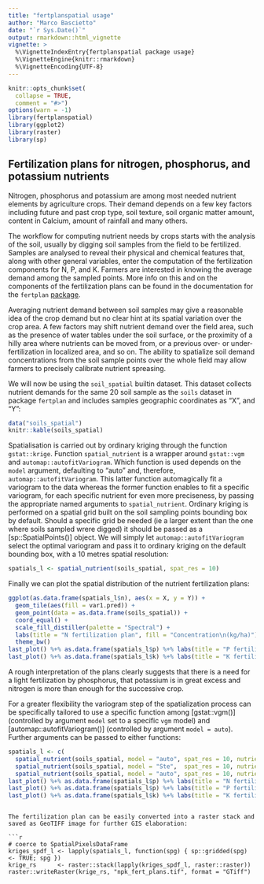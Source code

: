 ```yaml
---
title: "fertplanspatial usage"
author: "Marco Bascietto"
date: "`r Sys.Date()`"
output: rmarkdown::html_vignette
vignette: >
  %\VignetteIndexEntry{fertplanspatial package usage}
  %\VignetteEngine{knitr::rmarkdown}
  %\VignetteEncoding{UTF-8}
---
```


```r
knitr::opts_chunk$set(
  collapse = TRUE,
  comment = "#>")
options(warn = -1)
library(fertplanspatial)
library(ggplot2)
library(raster)
library(sp)
```


## Fertilization plans for nitrogen, phosphorus, and potassium nutrients

Nitrogen, phosphorus and potassium are among most needed nutrient elements by agriculture crops. Their demand depends on a few key factors including future and past crop type, soil texture, soil organic matter amount, content in Calcium, amount of rainfall and many others.

The workflow for computing nutrient needs by crops starts with the analysis of the soil, usually by digging soil samples from the field to be fertilized. Samples are analysed to reveal their physical and chemical features that, along with other general variables, enter the computation of the fertilization components for N, P, and K. Farmers are interested in knowing the average demand among the sampled points. More info on this and on the components of the fertilization plans can be found in the documentation for the `fertplan` [package](https://github.com/mbask/fertplan).

Averaging nutrient demand between soil samples may give a reasonable idea of the crop demand but no clear hint at its spatial variation over the crop area. A few factors may shift nutrient demand over the field area, such as the presence of water tables under the soil surface, or the proximity of a hilly area where nutrients can be moved from, or a previous over- or under-fertilization in localized area, and so on. The ability to spatialize soil demand concentrations from the soil sample points over the whole field may allow farmers to precisely calibrate nutrient spreasing.


We will now be using the `soil_spatial` builtin dataset. This dataset collects nutrient demands for the same 20 soil sample as the `soils` dataset in package `fertplan` and includes samples geographic coordinates as "X", and "Y":

```r
data("soils_spatial")
knitr::kable(soils_spatial)
```

Spatialisation is carried out by ordinary kriging through the function `gstat::krige`. Function `spatial_nutrient` is a wrapper around `gstat::vgm` and `automap::autofitVariogram`. Which function is used depends on the `model` argument, defaulting to "auto" and, therefore, `automap::autofitVariogram`. This latter function automagically fit a variogram to the data whereas the former function enables to fit a specific variogram, for each specific nutrient for even more preciseness, by passing the appropriate named arguments to `spatial_nutrient`.
Ordinary kriging is performed on a spatial grid built on the soil sampling points bounding box by default. Should a specific grid be needed (ie a larger extent than the one where soils sampled wrere digged) it should be passed as a [sp::SpatialPoints()] object. We will simply let `automap::autofitVariogram` select the optimal variogram and pass it to ordinary kriging on the default bounding box, with a 10 metres spatial resolution: 

```r
spatials_l <- spatial_nutrient(soils_spatial, spat_res = 10)
```

Finally we can plot the spatial distribution of the nutrient fertilization plans:

```r
ggplot(as.data.frame(spatials_l$n), aes(x = X, y = Y)) +
  geom_tile(aes(fill = var1.pred)) +
  geom_point(data = as.data.frame(soils_spatial)) +
  coord_equal() +
  scale_fill_distiller(palette = "Spectral") +
  labs(title = "N fertilization plan", fill = "Concentration\n(kg/ha)") +
  theme_bw()
last_plot() %+% as.data.frame(spatials_l$p) %+% labs(title = "P fertilization plan")
last_plot() %+% as.data.frame(spatials_l$k) %+% labs(title = "K fertilization plan")
```

A rough interpretation of the plans clearly suggests that there is a need for a light fertilization by phosphorus, that potassium is in great excess and nitrogen is more than enough for the successive crop.


For a greater flexibility the variogram step of the spatialization process can be specifically tailored to use a specific function among [gstat::vgm()] (controlled by argument `model` set to a specific `vgm` model) and [automap::autofitVariogram()] (controlled by argument `model = auto`). Further arguments can be passed to either functions:

```r
spatials_l <- c(
  spatial_nutrient(soils_spatial, model = "auto", spat_res = 10, nutrient = "nitrogen", alpha = seq(0, 359, 15)),
  spatial_nutrient(soils_spatial, model = "Ste",  spat_res = 10, nutrient = "phosphorus"),
  spatial_nutrient(soils_spatial, model = "auto", spat_res = 10, nutrient = "potassium", alpha = seq(0, 359, 30)))
last_plot() %+% as.data.frame(spatials_l$p) %+% labs(title = "N fertilization plan")
last_plot() %+% as.data.frame(spatials_l$p) %+% labs(title = "P fertilization plan")
last_plot() %+% as.data.frame(spatials_l$k) %+% labs(title = "K fertilization plan")
```

```

The fertilization plan can be easily converted into a raster stack and saved as GeoTIFF image for further GIS elaboration:

```r
# coerce to SpatialPixelsDataFrame
kriges_spdf_l <- lapply(spatials_l, function(spg) { sp::gridded(spg) <- TRUE; spg })
krige_rs      <- raster::stack(lapply(kriges_spdf_l, raster::raster))
raster::writeRaster(krige_rs, "npk_fert_plans.tif", format = "GTiff")
```
